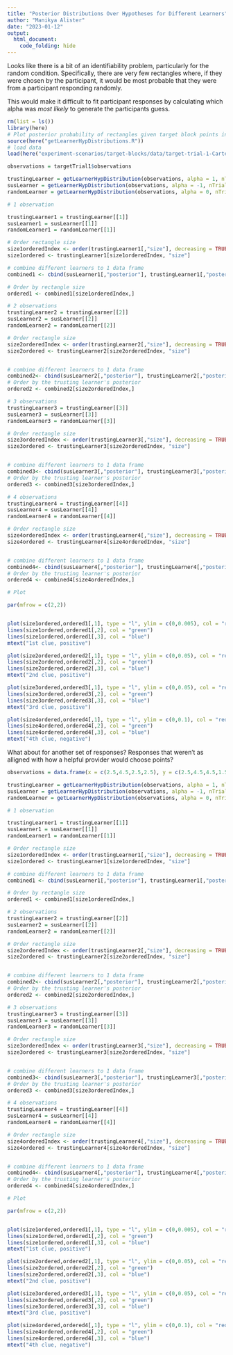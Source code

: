 ```yaml
---
title: "Posterior Distributions Over Hypotheses for Different Learners"
author: "Manikya Alister"
date: "2023-01-12"
output: 
  html_document:
    code_folding: hide
---
```


Looks like there is a bit of an identifiability problem, particularly for the random condition. Specifically, there are very few rectangles where, if they were chosen by the participant, it would be most probable that they were from a participant responding randomly. 


This would make it difficult to fit participant responses by calculating which alpha was *most likely* to generate the participants guess. 

```r
rm(list = ls())
library(here)
# Plot posterior probability of rectangles given target block points in each condition
source(here("getLearnerHypDistributions.R"))
# load data 
load(here("experiment-scenarios/target-blocks/data/target-trial-1-Cartesian.Rdata"))

observations = targetTrial1$observations

trustingLearner = getLearnerHypDistribution(observations, alpha = 1, nTrials = 4, prior = "flat")
susLearner = getLearnerHypDistribution(observations, alpha = -1, nTrials = 4, prior = "flat")
randomLearner = getLearnerHypDistribution(observations, alpha = 0, nTrials = 4, prior = "flat")
```


```r
# 1 observation

trustingLearner1 = trustingLearner[[1]]
susLearner1 = susLearner[[1]]
randomLearner1 = randomLearner[[1]]

# Order rectangle size
size1orderedIndex <- order(trustingLearner1[,"size"], decreasing = TRUE)
size1ordered <- trustingLearner1[size1orderedIndex, "size"]

# combine different learners to 1 data frame
combined1 <- cbind(susLearner1[,"posterior"], trustingLearner1[,"posterior"], randomLearner1[,"posterior"])

# Order by rectangle size
ordered1 <- combined1[size1orderedIndex,]


```

```r
# 2 observations
trustingLearner2 = trustingLearner[[2]]
susLearner2 = susLearner[[2]]
randomLearner2 = randomLearner[[2]]

# Order rectangle size
size2orderedIndex <- order(trustingLearner2[,"size"], decreasing = TRUE)
size2ordered <- trustingLearner2[size2orderedIndex, "size"]


# combine different learners to 1 data frame
combined2<- cbind(susLearner2[,"posterior"], trustingLearner2[,"posterior"], randomLearner2[,"posterior"])
# Order by the trusting learner's posterior
ordered2 <- combined2[size2orderedIndex,]
```

```r
# 3 observations
trustingLearner3 = trustingLearner[[3]]
susLearner3 = susLearner[[3]]
randomLearner3 = randomLearner[[3]]

# Order rectangle size
size3orderedIndex <- order(trustingLearner3[,"size"], decreasing = TRUE)
size3ordered <- trustingLearner3[size2orderedIndex, "size"]


# combine different learners to 1 data frame
combined3<- cbind(susLearner3[,"posterior"], trustingLearner3[,"posterior"], randomLearner3[,"posterior"])
# Order by the trusting learner's posterior
ordered3 <- combined3[size3orderedIndex,]
```

```r
# 4 observations
trustingLearner4 = trustingLearner[[4]]
susLearner4 = susLearner[[4]]
randomLearner4 = randomLearner[[4]]

# Order rectangle size
size4orderedIndex <- order(trustingLearner4[,"size"], decreasing = TRUE)
size4ordered <- trustingLearner4[size4orderedIndex, "size"]


# combine different learners to 1 data frame
combined4<- cbind(susLearner4[,"posterior"], trustingLearner4[,"posterior"], randomLearner4[,"posterior"])
# Order by the trusting learner's posterior
ordered4 <- combined4[size4orderedIndex,]

```

```r
# Plot 

par(mfrow = c(2,2))


plot(size1ordered,ordered1[,1], type = "l", ylim = c(0,0.005), col = "red", ylab = "Posterior", xlab = "Rectangle (ordered by size)")
lines(size1ordered,ordered1[,2], col = "green")
lines(size1ordered,ordered1[,3], col = "blue")
mtext("1st clue, positive")

plot(size2ordered,ordered2[,1], type = "l", ylim = c(0,0.05), col = "red", ylab = "Posterior", xlab = "Rectangle (ordered by size)")
lines(size2ordered,ordered2[,2], col = "green")
lines(size2ordered,ordered2[,3], col = "blue")
mtext("2nd clue, positive")

plot(size3ordered,ordered3[,1], type = "l", ylim = c(0,0.05), col = "red", ylab = "Posterior", xlab = "Rectangle (ordered by size)")
lines(size3ordered,ordered3[,2], col = "green")
lines(size3ordered,ordered3[,3], col = "blue")
mtext("3rd clue, positive")

plot(size4ordered,ordered4[,1], type = "l", ylim = c(0,0.1), col = "red", ylab = "Posterior", xlab = "Rectangle (ordered by size)")
lines(size4ordered,ordered4[,2], col = "green")
lines(size4ordered,ordered4[,3], col = "blue")
mtext("4th clue, negative")
```

What about for another set of responses? Responses that weren't as alligned with how a helpful provider would choose points? 

```r
observations = data.frame(x = c(2.5,4.5,2.5,2.5), y = c(2.5,4.5,4.5,1.5), category = c("positive", "positive", "positive", "negative"))

trustingLearner = getLearnerHypDistribution(observations, alpha = 1, nTrials = 4, prior = "flat")
susLearner = getLearnerHypDistribution(observations, alpha = -1, nTrials = 4, prior = "flat")
randomLearner = getLearnerHypDistribution(observations, alpha = 0, nTrials = 4, prior = "flat")
```


```r
# 1 observation

trustingLearner1 = trustingLearner[[1]]
susLearner1 = susLearner[[1]]
randomLearner1 = randomLearner[[1]]

# Order rectangle size
size1orderedIndex <- order(trustingLearner1[,"size"], decreasing = TRUE)
size1ordered <- trustingLearner1[size1orderedIndex, "size"]

# combine different learners to 1 data frame
combined1 <- cbind(susLearner1[,"posterior"], trustingLearner1[,"posterior"], randomLearner1[,"posterior"])

# Order by rectangle size
ordered1 <- combined1[size1orderedIndex,]


```

```r
# 2 observations
trustingLearner2 = trustingLearner[[2]]
susLearner2 = susLearner[[2]]
randomLearner2 = randomLearner[[2]]

# Order rectangle size
size2orderedIndex <- order(trustingLearner2[,"size"], decreasing = TRUE)
size2ordered <- trustingLearner2[size2orderedIndex, "size"]


# combine different learners to 1 data frame
combined2<- cbind(susLearner2[,"posterior"], trustingLearner2[,"posterior"], randomLearner2[,"posterior"])
# Order by the trusting learner's posterior
ordered2 <- combined2[size2orderedIndex,]
```

```r
# 3 observations
trustingLearner3 = trustingLearner[[3]]
susLearner3 = susLearner[[3]]
randomLearner3 = randomLearner[[3]]

# Order rectangle size
size3orderedIndex <- order(trustingLearner3[,"size"], decreasing = TRUE)
size3ordered <- trustingLearner3[size2orderedIndex, "size"]


# combine different learners to 1 data frame
combined3<- cbind(susLearner3[,"posterior"], trustingLearner3[,"posterior"], randomLearner3[,"posterior"])
# Order by the trusting learner's posterior
ordered3 <- combined3[size3orderedIndex,]
```

```r
# 4 observations
trustingLearner4 = trustingLearner[[4]]
susLearner4 = susLearner[[4]]
randomLearner4 = randomLearner[[4]]

# Order rectangle size
size4orderedIndex <- order(trustingLearner4[,"size"], decreasing = TRUE)
size4ordered <- trustingLearner4[size4orderedIndex, "size"]


# combine different learners to 1 data frame
combined4<- cbind(susLearner4[,"posterior"], trustingLearner4[,"posterior"], randomLearner4[,"posterior"])
# Order by the trusting learner's posterior
ordered4 <- combined4[size4orderedIndex,]

```

```r
# Plot 

par(mfrow = c(2,2))


plot(size1ordered,ordered1[,1], type = "l", ylim = c(0,0.005), col = "red", ylab = "Posterior", xlab = "Rectangle (ordered by size)")
lines(size1ordered,ordered1[,2], col = "green")
lines(size1ordered,ordered1[,3], col = "blue")
mtext("1st clue, positive")

plot(size2ordered,ordered2[,1], type = "l", ylim = c(0,0.05), col = "red", ylab = "Posterior", xlab = "Rectangle (ordered by size)")
lines(size2ordered,ordered2[,2], col = "green")
lines(size2ordered,ordered2[,3], col = "blue")
mtext("2nd clue, positive")

plot(size3ordered,ordered3[,1], type = "l", ylim = c(0,0.05), col = "red", ylab = "Posterior", xlab = "Rectangle (ordered by size)")
lines(size3ordered,ordered3[,2], col = "green")
lines(size3ordered,ordered3[,3], col = "blue")
mtext("3rd clue, positive")

plot(size4ordered,ordered4[,1], type = "l", ylim = c(0,0.1), col = "red", ylab = "Posterior", xlab = "Rectangle (ordered by size)")
lines(size4ordered,ordered4[,2], col = "green")
lines(size4ordered,ordered4[,3], col = "blue")
mtext("4th clue, negative")
```






